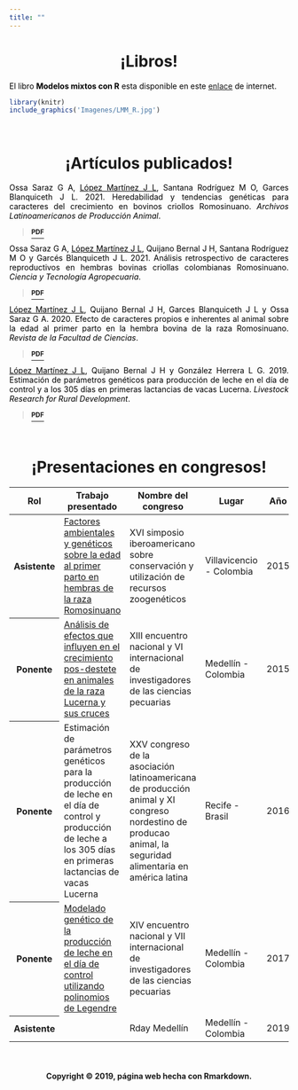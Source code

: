 ```yaml
---
title: ""
---
```


<center>
<h1>**¡Libros!**</h1>
</center>

<div class = "row">

<div class = "col-md-6">

<div class="alert alert-dismissible alert-warning">

<div style='text-align:justify'>

<font color = "black">El libro **Modelos mixtos con R** esta disponible en este [enlace](https://fhernanb.github.io/libro_modelos_mixtos/) de internet.</font>

</div>

</div>
  
```r
library(knitr)
include_graphics('Imagenes/LMM_R.jpg')
```
</div>

<div class = "col-md-6">

</div>
</div>

<br>

<center>
<h1>**¡Artículos publicados!**</h1>
</center>

<div class = "row">

<div class = "col-md-6">

<div class="alert alert-dismissible alert-success">

<div style='text-align:justify'>
<font color = "black">Ossa Saraz G A, <u>López Martínez J L</u>, Santana Rodríguez M O, Garces Blanquiceth J L. 2021. Heredabilidad y tendencias genéticas para caracteres del crecimiento en bovinos criollos Romosinuano. *Archivos Latinoamericanos de Producción Animal*.</font>
</div>

> <i class="far fa-copy"></i>
<a href="Documentos/4to_articulo.pdf" class="download" title="PDF" target="_blank"> <sup>**PDF**</sup>
</a>

</div>

</div>

<div class = "col-md-6">

<div class="alert alert-dismissible alert-warning">

<div style='text-align:justify'>
<font color = "black">Ossa Saraz G A, <u>López Martínez J L</u>, Quijano Bernal J H, Santana Rodríguez M O y Garcés Blanquiceth J L. 2021. Análisis retrospectivo de caracteres reproductivos en hembras bovinas criollas colombianas Romosinuano. *Ciencia y Tecnología Agropecuaria*.</font>
</div>

> <i class="far fa-copy"></i>
<a href="Documentos/3er_articulo.pdf" class="download" title="PDF" target="_blank"> <sup>**PDF**</sup>
</a>

</div>

</div>

</div>

<div class = "row">

<div class = "col-md-6">

<div class="alert alert-dismissible alert-danger">

<div style='text-align:justify'>
<font color = "black"><u>López Martínez J L</u>, Quijano Bernal J H, Garces Blanquiceth J L y Ossa Saraz G A. 2020. Efecto de caracteres propios e inherentes al animal sobre la edad al primer parto en la hembra bovina de la raza Romosinuano. *Revista de la Facultad de Ciencias*.</font>
</div>

> <i class="far fa-copy"></i>
<a href="Documentos/2do_articulo.pdf" class="download" title="PDF" target="_blank"> <sup>**PDF**</sup>
</a>

</div>

</div>

<div class = "col-md-6">

<div class="alert alert-dismissible alert-info">

<div style='text-align:justify'>
<font color = "black"><u>López Martínez J L</u>, Quijano Bernal J H y González Herrera L G. 2019. Estimación de parámetros genéticos para producción de leche en el día de control y a los 305 días en primeras lactancias de vacas Lucerna. *Livestock Research for Rural Development*.</font>
</div>

> <i class="far fa-copy"></i>
<a href="Documentos/1er_articulo.pdf" class="download" title="PDF" target="_blank"> <sup>**PDF**</sup>
</a>

</div>

</div>

</div>

<br>

<center>
<h1>**¡Presentaciones en congresos!**</h1>
</center>

<table class="table table-hover">
  <thead>
    <tr>
      <th scope="col">Rol</th>
      <th scope="col">Trabajo presentado</th>
      <th scope="col">Nombre del congreso</th>
      <th scope="col">Lugar</th>
      <th scope="col">Año</th>
    </tr>
  </thead>
  <tbody>
    <tr class="table-danger">
      <th scope="row">Asistente</th>
      <td><a href="Documentos/1er_simposio.pdf" class="download" title="PDF" target="_blank">Factores ambientales y genéticos sobre la edad al
primer parto en hembras de la raza Romosinuano</a></td>
      <td>XVI simposio iberoamericano sobre conservación y utilización de recursos zoogenéticos</td>
      <td>Villavicencio - Colombia</td>
      <td>2015</td>
    </tr>
    <tr class="table-warning">
      <th scope="row">Ponente</th>
      <td><a href="Documentos/2do_simposio.pdf" class="download" title="PDF" target="_blank">Análisis de efectos que influyen en el crecimiento pos-destete en animales de la raza Lucerna y sus cruces</a></td>
      <td>XIII encuentro nacional y VI internacional de investigadores de las ciencias pecuarias</td>
      <td>Medellín - Colombia</td>
      <td>2015</td>
    </tr>
    <tr class="table-info">
      <th scope="row">Ponente</th>
      <td>Estimación de parámetros genéticos para la producción de leche en el día de control y producción de leche a los 305 días en primeras lactancias de vacas Lucerna</td>
      <td>XXV congreso de la asociación latinoamericana de producción animal y XI congreso nordestino de producao animal, la seguridad alimentaria en américa latina</td>
      <td>Recife - Brasil</td>
      <td>2016</td>
    </tr>
    <tr class="table-light">
      <th scope="row">Ponente</th>
      <td><a href="Documentos/4to_simposio.pdf" class="download" title="PDF" target="_blank">Modelado genético de la producción de leche en el día de control utilizando polinomios de Legendre</a></td>
      <td>XIV encuentro nacional y VII
internacional de investigadores de las ciencias pecuarias</td>
      <td>Medellín - Colombia</td>
      <td>2017</td>
    </tr>
    <tr class="table-primary">
      <th scope="row">Asistente</th>
      <td></td>
      <td>Rday Medellín</td>
      <td>Medellín - Colombia</td>
      <td>2019</td>
    </tr>
  </tbody>
</table> 

<br>

<H4 align="center"> Copyright &copy; 2019, página web hecha con Rmarkdown. </H4>
